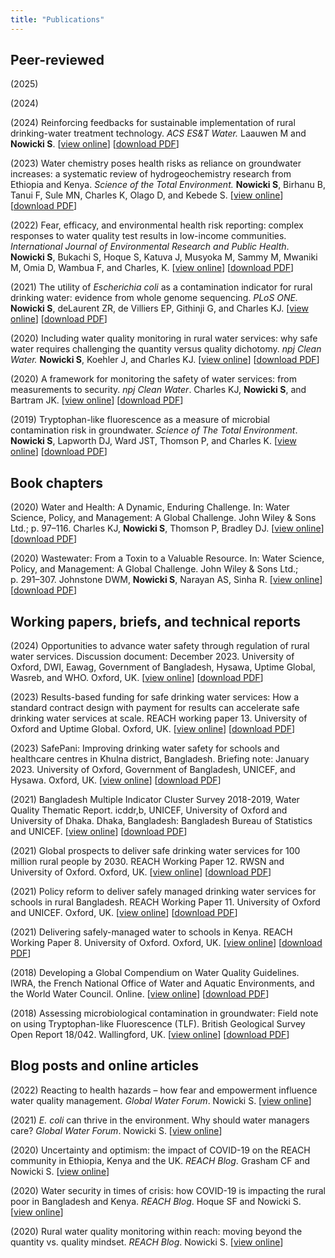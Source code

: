 ```yaml
---
title: "Publications"
---
```


## Peer-reviewed

\(2025\)

\(2024\)

\(2024\) Reinforcing feedbacks for sustainable implementation of rural drinking-water treatment technology. *ACS ES&T Water.* Laauwen M and **Nowicki S**. \[[view online](https://doi.org/10.1021/acsestwater.3c00779)\] \[[download PDF](Paper2024_ReinforcingTreatment.pdf)\]

\(2023\) Water chemistry poses health risks as reliance on groundwater increases: a systematic review of hydrogeochemistry research from Ethiopia and Kenya. *Science of the Total Environment.* **Nowicki S**, Birhanu B, Tanui F, Sule MN, Charles K, Olago D, and Kebede S. \[[view online](https://doi.org/10.1016/j.scitotenv.2023.166929)\] \[[download PDF](Paper2023_GroundwaterChemistry.pdf)\]

\(2022\) Fear, efficacy, and environmental health risk reporting: complex responses to water quality test results in low-income communities. *International Journal of Environmental Research and Public Health*. **Nowicki S**, Bukachi S, Hoque S, Katuva J, Musyoka M, Sammy M, Mwaniki M, Omia D, Wambua F, and Charles, K. \[[view online](https://doi.org/10.3390/ijerph19010597)\] \[[download PDF](Paper2022_FearResults.pdf)\]

\(2021\) The utility of *Escherichia coli* as a contamination indicator for rural drinking water: evidence from whole genome sequencing. *PLoS ONE.* **Nowicki S**, deLaurent ZR, de Villiers EP, Githinji G, and Charles KJ. \[[view online](https://doi.org/10.1371/journal.pone.0245910)\] \[[download PDF](Paper2021_EcoliSequencing.pdf)\]

\(2020\) Including water quality monitoring in rural water services: why safe water requires challenging the quantity versus quality dichotomy. *npj Clean Water.* **Nowicki S**, Koehler J, and Charles KJ. \[[view online](https://doi.org/10.1038/s41545-020-0062-x)\] \[[download PDF](Paper2020_IncludingQuality.pdf)\]

\(2020\) A framework for monitoring the safety of water services: from measurements to security. *npj Clean Water*. Charles KJ, **Nowicki S**, and Bartram JK. \[[view online](https://doi.org/10.1038/s41545-020-00083-1)\] \[[download PDF](Paper2020_Framework.pdf)\]

\(2019\) Tryptophan-like fluorescence as a measure of microbial contamination risk in groundwater. *Science of The Total Environment*. **Nowicki S**, Lapworth DJ, Ward JST, Thomson P, and Charles K. \[[view online](https://doi.org/10.1016/j.scitotenv.2018.07.274)\] \[[download PDF](Paper2019_TLF.pdf)\]

## Book chapters

\(2020\) Water and Health: A Dynamic, Enduring Challenge. In: Water Science, Policy, and Management: A Global Challenge. John Wiley & Sons Ltd.; p. 97–116. Charles KJ, **Nowicki S**, Thomson P, Bradley DJ. \[[view online](https://www.wiley.com/en-us/Water+Science%2C+Policy+and+Management%3A+A+Global+Challenge-p-9781119520658)\] \[[download PDF](Chapter2020_Health.pdf)\]

\(2020\) Wastewater: From a Toxin to a Valuable Resource. In: Water Science, Policy, and Management: A Global Challenge. John Wiley & Sons Ltd.; p. 291–307. Johnstone DWM, **Nowicki S**, Narayan AS, Sinha R. \[[view online](https://www.wiley.com/en-us/Water+Science%2C+Policy+and+Management%3A+A+Global+Challenge-p-9781119520658)\] \[[download PDF](Chapter2020_Wastewater.pdf)\]

## Working papers, briefs, and technical reports

\(2024\) Opportunities to advance water safety through regulation of rural water services. Discussion document: December 2023. University of Oxford, DWI, Eawag, Government of Bangladesh, Hysawa, Uptime Global, Wasreb, and WHO. Oxford, UK. \[[view online](https://reachwater.uk/resource/opportunities-to-advance-water-safety-through-regulation-of-rural-water-services/)\] \[[download PDF](Brief2024_Regulation.pdf)\]

\(2023\) Results-based funding for safe drinking water services: How a standard contract design with payment for results can accelerate safe drinking water services at scale. REACH working paper 13. University of Oxford and Uptime Global. Oxford, UK. \[[view online](https://reachwater.uk/resource/results-based-funding-for-safe-drinking-water-services/)\] \[[download PDF](Report2023_RBF.pdf)\]

\(2023\) SafePani: Improving drinking water safety for schools and healthcare centres in Khulna district, Bangladesh. Briefing note: January 2023. University of Oxford, Government of Bangladesh, UNICEF, and Hysawa. Oxford, UK. \[[view online](https://reachwater.uk/resource/safepani-improving-drinking-water-safety-for-schools-and-healthcare-centres-in-khulna-district-bangladesh-2/)\] \[[download PDF](Brief2023_SafePani.pdf)\]

\(2021\) Bangladesh Multiple Indicator Cluster Survey 2018-2019, Water Quality Thematic Report. icddr,b, UNICEF, University of Oxford and University of Dhaka. Dhaka, Bangladesh: Bangladesh Bureau of Statistics and UNICEF. \[[view online](https://reachwater.uk/resource/drinking-water-quality-in-bangladesh-2021-updates/)\] \[[download PDF](Report2021_MICS.pdf)\]

\(2021\) Global prospects to deliver safe drinking water services for 100 million rural people by 2030. REACH Working Paper 12. RWSN and University of Oxford. Oxford, UK. \[[view online](https://reachwater.uk/resource/global-prospects-to-deliver-safe-drinking-water-services-for-100-million-rural-people-by-2030/)\] \[[download PDF](Report2021_Global.pdf)\]

\(2021\) Policy reform to deliver safely managed drinking water services for schools in rural Bangladesh. REACH Working Paper 11. University of Oxford and UNICEF. Oxford, UK. \[[view online](https://reachwater.org.uk/resource/policy-reform-to-deliver-safely-managed-drinking-water-services-for-schools-in-rural-bangladesh/)\] \[[download PDF](Report2021_Policy.pdf)\]

\(2021\) Delivering safely-managed water to schools in Kenya. REACH Working Paper 8. University of Oxford. Oxford, UK. \[[view online](https://reachwater.uk/resource/delivering-safely-managed-water-to-schools-in-kenya/)\] \[[download PDF](Report2021_Schools.pdf)\]

\(2018\) Developing a Global Compendium on Water Quality Guidelines. IWRA, the French National Office of Water and Aquatic Environments, and the World Water Council. Online. \[[view online](https://ceowatermandate.org/resources/developing-a-global-compendium-on-water-quality-guidelines-2018/)\] \[[download PDF](Report2018_Compendium.pdf)\]

\(2018\) Assessing microbiological contamination in groundwater: Field note on using Tryptophan-like Fluorescence (TLF). British Geological Survey Open Report 18/042. Wallingford, UK. \[[view online](https://webapps.bgs.ac.uk/data/publications/pubs.cfc?method=viewRecord&publnId=20656457)\] \[[download PDF](Report2018_TLF.pdf)\]

## Blog posts and online articles

\(2022\) Reacting to health hazards – how fear and empowerment influence water quality management. *Global Water Forum*. Nowicki S. \[[view online](https://www.globalwaterforum.org/2022/03/30/reacting-to-health-hazards-how-fear-and-empowerment-influence-water-quality-management/)\]

\(2021\) *E. coli* can thrive in the environment. Why should water managers care? *Global Water Forum*. Nowicki S. \[[view online](https://www.globalwaterforum.org/2021/10/05/e-coli-can-thrive-in-the-environment-why-should-water-managers-care/?_gl=1*1bd687c*_ga*OTg1MTI2MTM0LjE3MTE3MDcxNTg.*_ga_JM3CX3PSZ1*MTcxMTcwNzE1OS4xLjEuMTcxMTcwNzIyMC4wLjAuMA..)\]

\(2020\) Uncertainty and optimism: the impact of COVID-19 on the REACH community in Ethiopia, Kenya and the UK. *REACH Blog*. Grasham CF and Nowicki S. \[[view online](https://reachwater.uk/uncertainty-and-optimism-the-impact-of-covid-19-on-the-reach-community-in-ethiopia-kenya-and-the-uk/)\]

\(2020\) Water security in times of crisis: how COVID-19 is impacting the rural poor in Bangladesh and Kenya. *REACH Blog*. Hoque SF and Nowicki S. \[[view online](https://reachwater.uk/water-security-in-times-of-crisis-how-covid-19-is-impacting-the-rural-poor-in-bangladesh-and-kenya/)\]

\(2020\) Rural water quality monitoring within reach: moving beyond the quantity vs. quality mindset. *REACH Blog*. Nowicki S. \[[view online](https://reachwater.uk/rural-water-quality-monitoring-within-reach-moving-beyond-the-quantity-vs-quality-mindset/)\]
